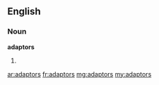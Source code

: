 ==English==

===Noun===
'''adaptors'''
# {{plural of|adaptor}}

[[ar:adaptors]]
[[fr:adaptors]]
[[mg:adaptors]]
[[my:adaptors]]